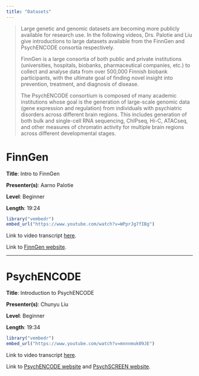 ```yaml
---
title: "Datasets"
---
```


> Large genetic and genomic datasets are becoming more publicly available for research use. In the following videos, Drs. Palotie and Liu give introductions to large datasets available from the FinnGen and PsychENCODE consortia respectively.
>
> FinnGen is a large consortia of both public and private institutions (universities, hospitals, biobanks, pharmaceutical companies, etc.) to collect and analyse data from over 500,000 Finnish biobank participants, with the ultimate goal of finding novel insight into prevention, treatment, and diagnosis of disease.
>
> The PsychENCODE consortium is composed of many academic institutions whose goal is the generation of large-scale genomic data (gene expression and regulation) from individuals with psychiatric disorders across different brain regions. This includes generation of both bulk and single-cell RNA sequencing, ChIPseq, Hi-C, ATACseq, and other measures of chromatin activity for multiple brain regions across different developmental stages.

# FinnGen

**Title**: Intro to FinnGen

**Presenter(s)**: Aarno Palotie

**Level**: Beginner

**Length**: 19:24

```r
library("vembedr")
embed_url("https://www.youtube.com/watch?v=WPprJg7fIBg")
```

Link to video transcript [here](software_datasets_transcript.qmd#sec-video1).

Link to [FinnGen website](https://www.finngen.fi/en).

------------------------------------------------------------------------

# PsychENCODE

**Title**: Introduction to PsychENCODE

**Presenter(s)**: Chunyu Liu

**Level**: Beginner

**Length**: 19:34

```r
library("vembedr")
embed_url("https://www.youtube.com/watch?v=mnnnmuk09JE")
```

Link to video transcript [here](software_datasets_transcript.qmd#sec-video2).

Link to [PsychENCODE website](https://psychencode.synapse.org) and [PsychSCREEN website](http://psychscreen.beta.wenglab.org/main/search).
